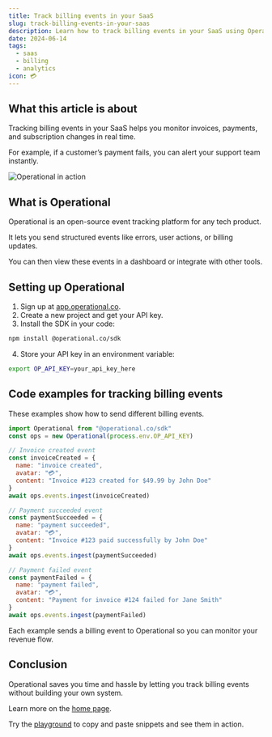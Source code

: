 ```yaml
---
title: Track billing events in your SaaS
slug: track-billing-events-in-your-saas
description: Learn how to track billing events in your SaaS using Operational to monitor invoices, payments, and subscription updates.
date: 2024-06-14
tags:
  - saas
  - billing
  - analytics
icon: 💳
---
```


## What this article is about

Tracking billing events in your SaaS helps you monitor invoices, payments, and subscription changes in real time.

For example, if a customer’s payment fails, you can alert your support team instantly.

![Operational in action](https://operational.co/images/pitch/ops_insitu.jpg)

## What is Operational

Operational is an open-source event tracking platform for any tech product.

It lets you send structured events like errors, user actions, or billing updates.

You can then view these events in a dashboard or integrate with other tools.

## Setting up Operational

1. Sign up at [app.operational.co](https://app.operational.co).
2. Create a new project and get your API key.
3. Install the SDK in your code:

```bash
npm install @operational.co/sdk
```

4. Store your API key in an environment variable:

```bash
export OP_API_KEY=your_api_key_here
```

## Code examples for tracking billing events

These examples show how to send different billing events.

```javascript
import Operational from "@operational.co/sdk"
const ops = new Operational(process.env.OP_API_KEY)

// Invoice created event
const invoiceCreated = {
  name: "invoice created",
  avatar: "💳",
  content: "Invoice #123 created for $49.99 by John Doe"
}
await ops.events.ingest(invoiceCreated)

// Payment succeeded event
const paymentSucceeded = {
  name: "payment succeeded",
  avatar: "💳",
  content: "Invoice #123 paid successfully by John Doe"
}
await ops.events.ingest(paymentSucceeded)

// Payment failed event
const paymentFailed = {
  name: "payment failed",
  avatar: "💳",
  content: "Payment for invoice #124 failed for Jane Smith"
}
await ops.events.ingest(paymentFailed)
```

Each example sends a billing event to Operational so you can monitor your revenue flow.

## Conclusion

Operational saves you time and hassle by letting you track billing events without building your own system.

Learn more on the [home page](https://operational.co).

Try the [playground](https://operational.co/playground) to copy and paste snippets and see them in action.
